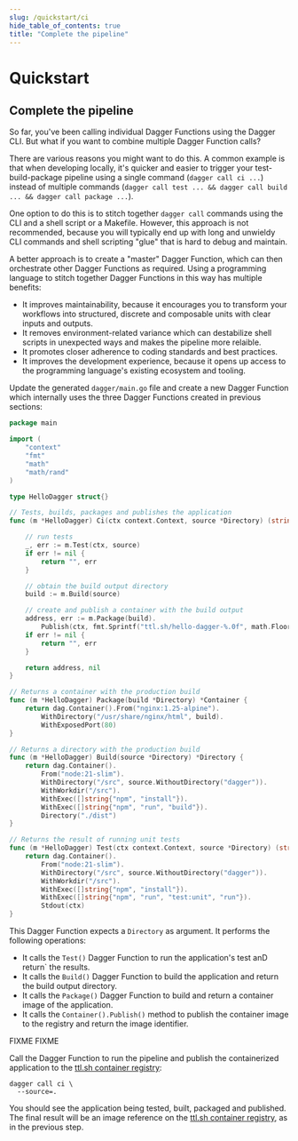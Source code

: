 ```yaml
---
slug: /quickstart/ci
hide_table_of_contents: true
title: "Complete the pipeline"
---
```


# Quickstart

## Complete the pipeline

So far, you've been calling individual Dagger Functions using the Dagger CLI. But what if you want to combine multiple Dagger Function calls?

There are various reasons you might want to do this. A common example is that when developing locally, it's quicker and easier to trigger your test-build-package pipeline using a single command (`dagger call ci ...`) instead of multiple commands (`dagger call test ... && dagger call build ... && dagger call package ...`).

One option to do this is to stitch together `dagger call` commands using the CLI and a shell script or a Makefile. However, this approach is not recommended, because you will typically end up with long and unwieldy CLI commands and shell scripting "glue" that is hard to debug and maintain.

A better approach is to create a "master" Dagger Function, which can then orchestrate other Dagger Functions as required. Using a programming language to stitch together Dagger Functions in this way has multiple benefits:
- It improves maintainability, because it encourages you to transform your workflows into structured, discrete and composable units with clear inputs and outputs.
- It removes environment-related variance which can destabilize shell scripts in unexpected ways and makes the pipeline more relaible.
- It promotes closer adherence to coding standards and best practices.
- It improves the development experience, because it opens up access to the programming language's existing ecosystem and tooling.

<Tabs groupId="language">
<TabItem value="Go">

Update the generated `dagger/main.go` file and create a new Dagger Function which internally uses the three Dagger Functions created in previous sections:

```go
package main

import (
	"context"
	"fmt"
	"math"
	"math/rand"
)

type HelloDagger struct{}

// Tests, builds, packages and publishes the application
func (m *HelloDagger) Ci(ctx context.Context, source *Directory) (string, error) {

	// run tests
	_, err := m.Test(ctx, source)
	if err != nil {
		return "", err
	}

	// obtain the build output directory
	build := m.Build(source)

	// create and publish a container with the build output
	address, err := m.Package(build).
		Publish(ctx, fmt.Sprintf("ttl.sh/hello-dagger-%.0f", math.Floor(rand.Float64()*10000000))) //#nosec
	if err != nil {
		return "", err
	}

	return address, nil
}

// Returns a container with the production build
func (m *HelloDagger) Package(build *Directory) *Container {
	return dag.Container().From("nginx:1.25-alpine").
		WithDirectory("/usr/share/nginx/html", build).
		WithExposedPort(80)
}

// Returns a directory with the production build
func (m *HelloDagger) Build(source *Directory) *Directory {
	return dag.Container().
		From("node:21-slim").
		WithDirectory("/src", source.WithoutDirectory("dagger")).
		WithWorkdir("/src").
		WithExec([]string{"npm", "install"}).
		WithExec([]string{"npm", "run", "build"}).
		Directory("./dist")
}

// Returns the result of running unit tests
func (m *HelloDagger) Test(ctx context.Context, source *Directory) (string, error) {
	return dag.Container().
		From("node:21-slim").
		WithDirectory("/src", source.WithoutDirectory("dagger")).
		WithWorkdir("/src").
		WithExec([]string{"npm", "install"}).
		WithExec([]string{"npm", "run", "test:unit", "run"}).
		Stdout(ctx)
}
```

This Dagger Function expects a `Directory` as argument. It performs the following operations:

- It calls the `Test()` Dagger Function to run the application's test anD return` the results.
- It calls the `Build()` Dagger Function to build the application and return the build output directory.
- It calls the `Package()` Dagger Function to build and return a container image of the application.
- It calls the `Container().Publish()` method to publish the container image to the registry and return the image identifier.
</TabItem>

<TabItem value="Python">
FIXME
</TabItem>

<TabItem value="TypeScript">
FIXME
</TabItem>
</Tabs>

Call the Dagger Function to run the pipeline and publish the containerized application to the [ttl.sh container registry](https://ttl.sh):

```shell
dagger call ci \
  --source=.
```

You should see the application being tested, built, packaged and published. The final result will be an image reference on the [ttl.sh container registry](https://ttl.sh), as in the previous step.
